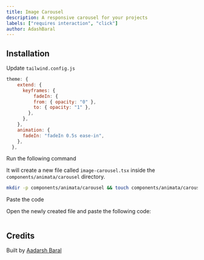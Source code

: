 ```yaml
---
title: Image Carousel
description: A responsive carousel for your projects
labels: ["requires interaction", "click"]
author: AdashBaral
---
```


<ComponentPreview name="carousel-image-carousel--docs" />

## Installation

<Steps>

<Step>Update `tailwind.config.js`</Step>
```js
theme: {
    extend: {
      keyframes: {
          fadeIn: {
          from: { opacity: "0" },
          to: { opacity: "1" },
        },
      },
    },
    animation: {
      fadeIn: "fadeIn 0.5s ease-in",
    },
  },
```

<Step>Run the following command</Step>

It will create a new file called `image-carousel.tsx` inside the `components/animata/carousel` directory.

```bash
mkdir -p components/animata/carousel && touch components/animata/carousel/image-carousel.tsx
```

<Step>Paste the code</Step>

Open the newly created file and paste the following code:

```jsx file=<rootDir>/animata/carousel/image-carousel.tsx

```

</Steps>

## Credits

Built by [Aadarsh Baral](https://github.com/aadarshbaral)

